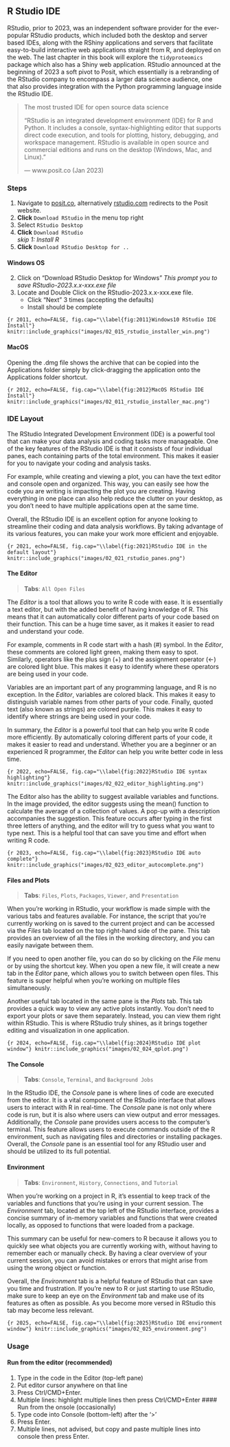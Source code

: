 ## R Studio IDE

RStudio, prior to 2023, was an independent software provider for the ever-popular RStudio products, which included both the desktop and server based IDEs, along with the RShiny applications and servers that facilitate easy-to-build interactive web applications straight from R, and deployed on the web. The last chapter in this book will explore the `tidyproteomics` package which also has a Shiny web application. RStudio announced at the beginning of 2023 a soft pivot to Posit, which essentially is a rebranding of the RStudio company to encompass a larger data science audience, one that also provides integration with the Python programming language inside the RStudio IDE.

> The most trusted IDE for open source data science
>
> "RStudio is an integrated development environment (IDE) for R and Python. It includes a console, syntax-highlighting editor that supports direct code execution, and tools for plotting, history, debugging, and workspace management. RStudio is available in open source and commercial editions and runs on the desktop (Windows, Mac, and Linux)."
>
> --- www.posit.co (Jan 2023)

### Steps {-}

1.  Navigate to [posit.co](https://posit.co/), alternatively [rstudio.com](https://rstudio.com/) redirects to the Posit website.
2.  **Click** `Download RStudio` in the menu top right
3.  Select `RStudio Desktop`
4.  **Click** `Download RStudio`\
    *skip 1: Install R*
5.  **Click** `Download RStudio Desktop for ..`

#### Windows OS {-}

2.  Click on "Download RStudio Desktop for Windows"
    *This prompt you to save RStudio-2023.x.x-xxx.exe file*
3.  Locate and Double Click on the RStudio-2023.x.x-xxx.exe file.
    - Click "Next" 3 times (accepting the defaults)
    - Install should be complete
    
```{r 2011, echo=FALSE, fig.cap="\\label{fig:2011}Windows10 RStudio IDE Install"}
knitr::include_graphics("images/02_015_rstudio_installer_win.png")
```

#### MacOS {-}

Opening the .dmg file shows the archive that can be copied into the Applications folder simply by click-dragging the application onto the Applications folder shortcut.

```{r 2012, echo=FALSE, fig.cap="\\label{fig:2012}MacOS RStudio IDE Install"}
knitr::include_graphics("images/02_011_rstudio_installer_mac.png")
```

### IDE Layout {-}

The RStudio Integrated Development Environment (IDE) is a powerful tool that can make your data analysis and coding tasks more manageable. One of the key features of the RStudio IDE is that it consists of four individual panes, each containing parts of the total environment. This makes it easier for you to navigate your coding and analysis tasks.

For example, while creating and viewing a plot, you can have the text editor and console open and organized. This way, you can easily see how the code you are writing is impacting the plot you are creating. Having everything in one place can also help reduce the clutter on your desktop, as you don't need to have multiple applications open at the same time.

Overall, the RStudio IDE is an excellent option for anyone looking to streamline their coding and data analysis workflows. By taking advantage of its various features, you can make your work more efficient and enjoyable.

```{r 2021, echo=FALSE, fig.cap="\\label{fig:2021}RStudio IDE in the default layout"}
knitr::include_graphics("images/02_021_rstudio_panes.png")
```

#### The Editor {-}

> **Tabs**: `All Open Files`

The *Editor* is a tool that allows you to write R code with ease. It is essentially a text editor, but with the added benefit of having knowledge of R. This means that it can automatically color different parts of your code based on their function. This can be a huge time saver, as it makes it easier to read and understand your code.

For example, comments in R code start with a hash (\#) symbol. In the *Editor*, these comments are colored light green, making them easy to spot. Similarly, operators like the plus sign (+) and the assignment operator (\<-) are colored light blue. This makes it easy to identify where these operators are being used in your code.

Variables are an important part of any programming language, and R is no exception. In the *Editor*, variables are colored black. This makes it easy to distinguish variable names from other parts of your code. Finally, quoted text (also known as strings) are colored purple. This makes it easy to identify where strings are being used in your code.

In summary, the *Editor* is a powerful tool that can help you write R code more efficiently. By automatically coloring different parts of your code, it makes it easier to read and understand. Whether you are a beginner or an experienced R programmer, the *Editor* can help you write better code in less time.

```{r 2022, echo=FALSE, fig.cap="\\label{fig:2022}RStudio IDE syntax highlighting"}
knitr::include_graphics("images/02_022_editor_highlighting.png")
```

The Editor also has the ability to suggest available variables and functions. In the image provided, the editor suggests using the mean() function to calculate the average of a collection of values. A pop-up with a description accompanies the suggestion. This feature occurs after typing in the first three letters of anything, and the editor will try to guess what you want to type next. This is a helpful tool that can save you time and effort when writing R code.

```{r 2023, echo=FALSE, fig.cap="\\label{fig:2023}RStudio IDE auto complete"}
knitr::include_graphics("images/02_023_editor_autocomplete.png")
```

#### Files and Plots {-}

> **Tabs**: `Files`, `Plots`, `Packages`, `Viewer`, and `Presentation`

When you're working in RStudio, your workflow is made simple with the various tabs and features available. For instance, the script that you're currently working on is saved to the current project and can be accessed via the *Files* tab located on the top right-hand side of the pane. This tab provides an overview of all the files in the working directory, and you can easily navigate between them.

If you need to open another file, you can do so by clicking on the *File* menu or by using the shortcut key. When you open a new file, it will create a new tab in the *Editor* pane, which allows you to switch between open files. This feature is super helpful when you're working on multiple files simultaneously.

Another useful tab located in the same pane is the *Plots* tab. This tab provides a quick way to view any active plots instantly. You don't need to export your plots or save them separately. Instead, you can view them right within RStudio. This is where RStudio truly shines, as it brings together editing and visualization in one application.

```{r 2024, echo=FALSE, fig.cap="\\label{fig:2024}RStudio IDE plot window"}
knitr::include_graphics("images/02_024_qplot.png")
```

#### The Console {-}

> **Tabs**: `Console`, `Terminal`, and `Background Jobs`

In the RStudio IDE, the *Console* pane is where lines of code are executed from the editor. It is a vital component of the RStudio interface that allows users to interact with R in real-time. The *Console* pane is not only where code is run, but it is also where users can view output and error messages. Additionally, the *Console* pane provides users access to the computer's terminal. This feature allows users to execute commands outside of the R environment, such as navigating files and directories or installing packages. Overall, the *Console* pane is an essential tool for any RStudio user and should be utilized to its full potential.

#### Environment {-}

> **Tabs**: `Environment`, `History`, `Connections`, and `Tutorial`

When you're working on a project in R, it's essential to keep track of the variables and functions that you're using in your current session. The *Environment* tab, located at the top left of the RStudio interface, provides a concise summary of in-memory variables and functions that were created locally, as opposed to functions that were loaded from a package.

This summary can be useful for new-comers to R because it allows you to quickly see what objects you are currently working with, without having to remember each or manually check. By having a clear overview of your current session, you can avoid mistakes or errors that might arise from using the wrong object or function.

Overall, the *Environment* tab is a helpful feature of RStudio that can save you time and frustration. If you're new to R or just starting to use RStudio, make sure to keep an eye on the *Environment* tab and make use of its features as often as possible. As you become more versed in RStudio this tab may become less relevant.

```{r 2025, echo=FALSE, fig.cap="\\label{fig:2025}RStudio IDE environment window"}
knitr::include_graphics("images/02_025_environment.png")
```

### Usage  {-}

#### Run from the editor (recommended)  {-}

1.  Type in the code in the Editor (top-left pane)
2.  Put editor cursor anywhere on that line
3.  Press Ctrl/CMD+Enter.
4.  Multiple lines: highlight multiple lines then press Ctrl/CMD+Enter \#### Run from the onsole (occasionally)
5.  Type code into Console (bottom-left) after the '\>'
6.  Press Enter.
7.  Multiple lines, not advised, but copy and paste multiple lines into console then press Enter.
